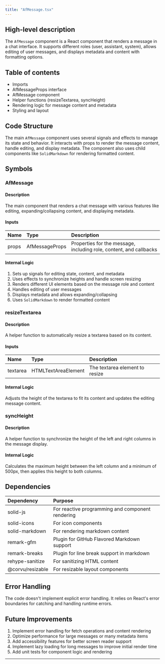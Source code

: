 ```yaml
---
title: "AfMessage.tsx"
---
```


## High-level description
The `AfMessage` component is a React component that renders a message in a chat interface. It supports different roles (user, assistant, system), allows editing of user messages, and displays metadata and content with formatting options.

## Table of contents
- Imports
- AfMessageProps interface
- AfMessage component
- Helper functions (resizeTextarea, syncHeight)
- Rendering logic for message content and metadata
- Styling and layout

## Code Structure
The main `AfMessage` component uses several signals and effects to manage its state and behavior. It interacts with props to render the message content, handle editing, and display metadata. The component also uses child components like `SolidMarkdown` for rendering formatted content.

## Symbols

### AfMessage
#### Description
The main component that renders a chat message with various features like editing, expanding/collapsing content, and displaying metadata.

#### Inputs
| Name | Type | Description |
|:-----|:-----|:------------|
| props | AfMessageProps | Properties for the message, including role, content, and callbacks |

#### Internal Logic
1. Sets up signals for editing state, content, and metadata
2. Uses effects to synchronize heights and handle screen resizing
3. Renders different UI elements based on the message role and content
4. Handles editing of user messages
5. Displays metadata and allows expanding/collapsing
6. Uses `SolidMarkdown` to render formatted content

### resizeTextarea
#### Description
A helper function to automatically resize a textarea based on its content.

#### Inputs
| Name | Type | Description |
|:-----|:-----|:------------|
| textarea | HTMLTextAreaElement | The textarea element to resize |

#### Internal Logic
Adjusts the height of the textarea to fit its content and updates the editing message content.

### syncHeight
#### Description
A helper function to synchronize the height of the left and right columns in the message display.

#### Internal Logic
Calculates the maximum height between the left column and a minimum of 500px, then applies this height to both columns.

## Dependencies
| Dependency | Purpose |
|:-----------|:--------|
| solid-js | For reactive programming and component rendering |
| solid-icons | For icon components |
| solid-markdown | For rendering markdown content |
| remark-gfm | Plugin for GitHub Flavored Markdown support |
| remark-breaks | Plugin for line break support in markdown |
| rehype-sanitize | For sanitizing HTML content |
| @corvu/resizable | For resizable layout components |

## Error Handling
The code doesn't implement explicit error handling. It relies on React's error boundaries for catching and handling runtime errors.

## Future Improvements
1. Implement error handling for fetch operations and content rendering
2. Optimize performance for large messages or many metadata items
3. Add accessibility features for better screen reader support
4. Implement lazy loading for long messages to improve initial render time
5. Add unit tests for component logic and rendering

___